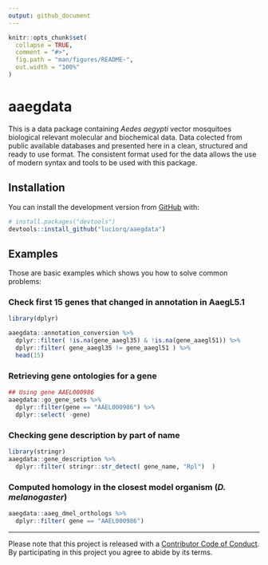 ```yaml
---
output: github_document
---
```


<!-- README.md is generated from README.Rmd. Please edit that file -->

```r
knitr::opts_chunk$set(
  collapse = TRUE,
  comment = "#>",
  fig.path = "man/figures/README-",
  out.width = "100%"
)
```
# aaegdata

This is a data package containing *Aedes aegypti* vector mosquitoes biological relevant molecular and biochemical data. Data colected from public available databases and presented here in a clean, structured and ready to use format. The consistent format used for the data allows the use of modern syntax and tools to be used with this package. 

## Installation

<!-- You can install the released version of aaegdata from [CRAN](https://CRAN.R-project.org) with:

``` r
install.packages("aaegdata")
```
-->
 You can install the development version from [GitHub](https://github.com/) with:

``` r
# install.packages("devtools")
devtools::install_github("luciorq/aaegdata")
```
## Examples

Those are basic examples which shows you how to solve common problems:

### Check first 15 genes that changed in annotation in AaegL5.1

```r
library(dplyr)

aaegdata::annotation_conversion %>%
  dplyr::filter( !is.na(gene_aaegl35) & !is.na(gene_aaegl51)) %>%
  dplyr::filter( gene_aaegl35 != gene_aaegl51 ) %>%
  head(15)
```

### Retrieving gene ontologies for a gene

```r
## Using gene AAEL000986
aaegdata::go_gene_sets %>%
  dplyr::filter(gene == "AAEL000986") %>%
  dplyr::select( -gene)

```

### Checking gene description by part of name

```r
library(stringr)
aaegdata::gene_description %>%
  dplyr::filter( stringr::str_detect( gene_name, "Rpl")  )
```

### Computed homology in the closest model organism (*D. melanogaster*)

```r
aaegdata::aaeg_dmel_orthologs %>%
  dplyr::filter( gene == "AAEL000986")
```

----
Please note that this project is released with a [Contributor Code of Conduct](CODE_OF_CONDUCT.md). By participating in this project you agree to abide by its terms.
